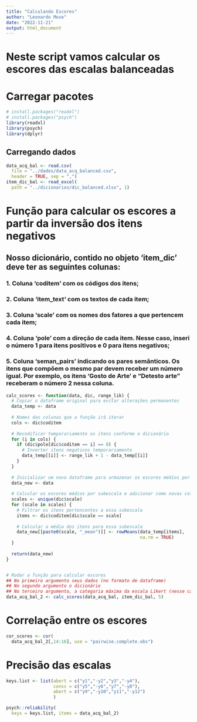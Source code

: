 ---
title: "Calculando Escores"
author: "Leonardo Mose"
date: "2022-11-21"
output: html_document
---

# Neste script vamos calcular os escores das escalas balanceadas


# Carregar pacotes
```{r}
# install.packages("readxl")
# install.packages("psych")
library(readxl)
library(psych)
library(dplyr)
```


## Carregando dados
```{r}
data_acq_bal <- read.csv(
  file = "../dados/data_acq_balanced.csv",
  header = TRUE, sep = ",")
item_dic_bal <- read_excel(
  path = "../dicionarios/dic_balanced.xlsx", 1)
```


# Função para **calcular os escores** a partir da inversão dos itens negativos

## Nosso dicionário, contido no objeto 'item_dic' deve ter as seguintes colunas:
### 1. Coluna 'coditem' com os códigos dos itens;
###  2. Coluna 'item_text' com os textos de cada item;
###  3. Coluna 'scale' com os nomes dos fatores a que pertencem cada item;
###  4. Coluna 'pole' com a direção de cada item. Nesse caso, inseri o número 1 para itens positivos e 0 para itens negativos;
###  5. Coluna 'seman_pairs' indicando os pares semânticos. Os itens que compõem o mesmo par devem receber um número igual. Por exemplo, os itens 'Gosto de Arte' e "Detesto arte" receberam o número 2 nessa coluna.
```{r}
calc_scores <- function(data, dic, range_lik) {
  # Copiar o dataframe original para evitar alterações permanentes
  data_temp <- data
  
  # Nomes das colunas que a função irá iterar
  cols <- dic$coditem
  
  # Recodificar temporariamente os itens conforme o dicionário
  for (i in cols) {
    if (dic$pole[dic$coditem == i] == 0) {
      # Inverter itens negativos temporariamente
      data_temp[[i]] <- range_lik + 1 - data_temp[[i]]
    }
  }
  
  # Inicializar um novo dataframe para armazenar os escores médios por subescala
  data_new <- data
  
  # Calcular os escores médios por subescala e adicionar como novas colunas
  scales <- unique(dic$scale)
  for (scale in scales) {
    # Filtrar os itens pertencentes a essa subescala
    items <- dic$coditem[dic$scale == scale]
    
    # Calcular a média dos itens para essa subescala
    data_new[[paste0(scale, "_mean")]] <- rowMeans(data_temp[items],
                                                   na.rm = TRUE)
  }
  
  return(data_new)
}


# Rodar a função para calcular escores
## No primeiro argumento seus dados (no formato de dataframe)
## No segundo argumento o dicionário
## No terceiro argumento, a categoria máxima da escala Likert (nesse caso 5)
data_acq_bal_2 <- calc_scores(data_acq_bal, item_dic_bal, 5)
```


# Correlação entre os escores
```{r}
cor_scores <- cor(
  data_acq_bal_2[,14:16], use = "pairwise.complete.obs")
```


# Precisão das escalas
```{r}
keys.list <- list(abert = c("y1","-y2","y3","-y4"),
                  consc = c("y5","-y6","y7","-y8"),
                  abert = c("y9","-y10","y11","-y12")
                  )

psych::reliability(
  keys = keys.list, items = data_acq_bal_2)
```


